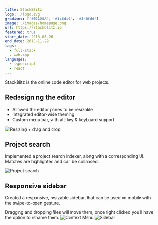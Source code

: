 ```yaml
---
title: StackBlitz
logo: ./logo.svg
gradient: ['#3B198A', '#1c6dc0', '#348fdd']
image: ./images/homepage.png
url: https://stackblitz.io
featured: true
start_date: 2018-06-26
end_date: 2018-11-22
tags:
  - full-stack
  - web-app
languages:
  - typescript
  - react
---
```


StackBlitz is the online code editor for web projects.

## Redesigning the editor

- Allowed the editor panes to be resizable
- Integrated editor-wide theming
- Custom menu bar, with alt-key & keyboard support

![Resizing + drag and drop](./images/drag-and-drop.gif)

## Project search

Implemented a project search indexer, along with a corresponding UI. Matches are highlighted and can be collapsed.

![Project search](./images/search.png)

## Responsive sidebar

Created a responsive, resizable sidebar, that can be used on mobile with the swipe-to-open gesture.

Dragging and dropping files will move them, once right clicked you'll have the option to rename them.
![Context Menu](./images/context-menu.png)
![Sidebar](./images/sidebar.gif)
